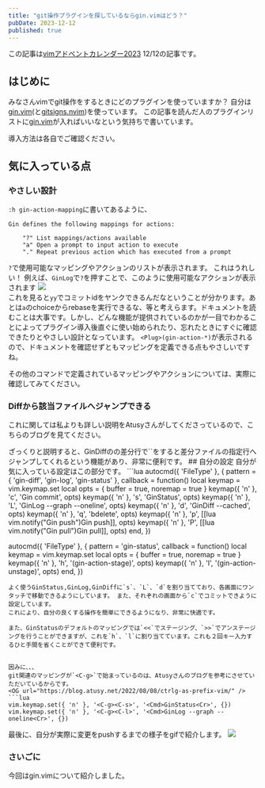 ```yaml
---
title: "git操作プラグインを探しているならgin.vimはどう？"
pubDate: 2023-12-12
published: true
---
```



この記事は[vimアドベントカレンダー2023](https://qiita.com/advent-calendar/2023/vim) 12/12の記事です。

## はじめに

みなさんvimでgit操作をするときにどのプラグインを使っていますか？
自分は[gin.vim](https://github.com/lambdalisue/gin.vim)(と[gitsigns.nvim](https://github.com/lewis6991/gitsigns.nvim))を使っています。
この記事を読んだ人のプラグインリストに[gin.vim](https://github.com/lambdalisue/gin.vim)が入ればいいなという気持ちで書いています。

導入方法は各自でご確認ください。

## 気に入っている点

### やさしい設計

`:h gin-action-mapping`に書いてあるように、

```
Gin defines the following mappings for actions:

	"?"	List mappings/actions available
	"a"	Open a prompt to input action to execute
	"."	Repeat previous action which has executed from a prompt
```

`?`で使用可能なマッピングやアクションのリストが表示されます。
これはうれしい！
例えば、`GinLog`で`?`を押すことで、このように使用可能なアクションが表示されます
![](/images/blog/2023-12-12-vim-adventcalendar/img1.png)  
これを見ると`yy`でコミットidをヤンクできるんだなということが分かります。あとは`a`のchoiceからrebaseを実行できるな、等と考えらます。ドキュメントを読むことは大事です。しかし、どんな機能が提供されているのかが一目でわかることによってプラグイン導入後直ぐに使い始められたり、忘れたときにすぐに確認できたりとやさしい設計となっています。
`<Plug>(gin-action-*)`が表示されるので、ドキュメントを確認せずともマッピングを定義できる点もやさしいですね。

その他のコマンドで定義されているマッピングやアクションについては、実際に確認してみてください。

### Diffから該当ファイルへジャンプできる

これに関しては私よりも詳しい説明をAtusyさんがしてくださっているので、こちらのブログを見てください。

<OG url="https://blog.atusy.net/2023/11/29/gin-diff/" />
ざっくりと説明すると、GinDiffのの差分行で`<Cr>`をすると差分ファイルの指定行へジャンプしてくれるという機能があり、非常に便利です。
## 自分の設定
自分が気に入っている設定はこの部分です。
```lua
autocmd({ 'FileType' }, {
  pattern = { 'gin-diff', 'gin-log', 'gin-status' },
  callback = function()
    local keymap = vim.keymap.set
    local opts = { buffer = true, noremap = true }
    keymap({ 'n' }, 'c', '<Cmd>Gin commit<Cr>', opts)
    keymap({ 'n' }, 's', '<Cmd>GinStatus<Cr>', opts)
    keymap({ 'n' }, 'L', '<Cmd>GinLog --graph --oneline<Cr>', opts)
    keymap({ 'n' }, 'd', '<Cmd>GinDiff --cached<Cr>', opts)
    keymap({ 'n' }, 'q', '<Cmd>bdelete<Cr>', opts)
    keymap({ 'n' }, 'p', [[<Cmd>lua vim.notify("Gin push")<Cr><Cmd>Gin push<Cr>]], opts)
    keymap({ 'n' }, 'P', [[<Cmd>lua vim.notify("Gin pull")<Cr><Cmd>Gin pull<Cr>]], opts)
  end,
})

autocmd({ 'FileType' }, {
pattern = 'gin-status',
callback = function()
local keymap = vim.keymap.set
local opts = { buffer = true, noremap = true }
keymap({ 'n' }, 'h', '<Plug>(gin-action-stage)', opts)
keymap({ 'n' }, 'l', '<Plug>(gin-action-unstage)', opts)
end,
})

````
よく使うGinStatus,GinLog,GinDiffに`s`、`L`、`d`を割り当てており、各画面にワンタッチで移動できるようにしています。 また、それぞれの画面から`c`でコミットできように設定しています。
これにより、自分の良くする操作を簡単にできるようになり、非常に快適です。

また、GinStatusのデフォルトのマッピングでは`<<`でステージング、`>>`でアンステージングを行うことができますが、これを`h`、`l`に割り当てています。これも２回キー入力するひと手間を省くことができて便利です。


因みに、、、
git関連のマッピングが`<C-g>`で始まっているのは、Atusyさんのブログを参考にさせていただいているからです。
<OG url="https://blog.atusy.net/2022/08/08/ctrlg-as-prefix-vim/" />
```lua
vim.keymap.set({ 'n' }, '<C-g><C-s>', '<Cmd>GinStatus<Cr>', {})
vim.keymap.set({ 'n' }, '<C-g><C-l>', '<Cmd>GinLog --graph --oneline<Cr>', {})

````

最後に、自分が実際に変更をpushするまでの様子をgifで紹介します。
![](/images/blog/2023-12-12-vim-adventcalendar/gif1.gif)

### さいごに

今回はgin.vimについて紹介しました。
